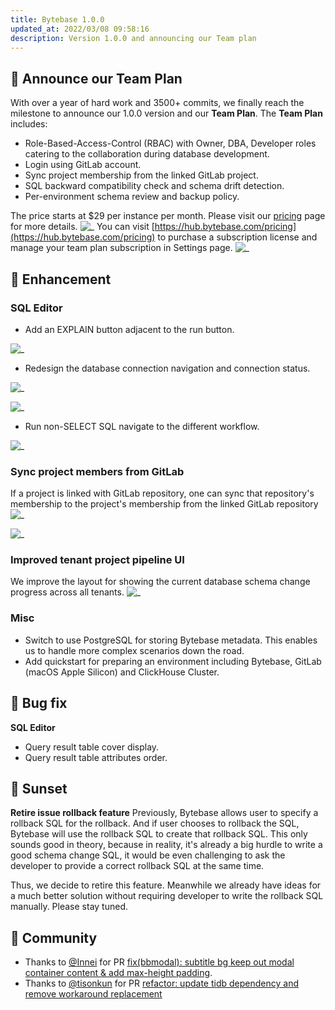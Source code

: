 ```yaml
---
title: Bytebase 1.0.0
updated_at: 2022/03/08 09:58:16
description: Version 1.0.0 and announcing our Team plan
---
```



## 🚀 Announce our Team Plan

With over a year of hard work and 3500+ commits, we finally reach the milestone to announce our 1.0.0 version and our **Team Plan**. The **Team Plan** includes:

- Role-Based-Access-Control (RBAC) with Owner, DBA, Developer roles catering to the collaboration during database development.
- Login using GitLab account.
- Sync project membership from the linked GitLab project.
- SQL backward compatibility check and schema drift detection.
- Per-environment schema review and backup policy.

The price starts at $29 per instance per month. Please visit our [pricing](https://bytebase.com/pricing) page for more details.
![_](/content/changelog/1.0.0/pricing.webp)
You can visit [https://hub.bytebase.com/pricing](https://hub.bytebase.com/pricing) to purchase a subscription license and manage your team plan subscription in Settings page.
![_](/content/changelog/1.0.0/subscription.webp)

## 🎄 Enhancement

### SQL Editor

- Add an EXPLAIN button adjacent to the run button.

![_](/content/changelog/1.0.0/sql-editor-explain.webp)

- Redesign the database connection navigation and connection status.

![_](/content/changelog/1.0.0/sql-editor-navigation.webp)

![_](/content/changelog/1.0.0/sql-editor-conneciton-status.webp)

- Run non-SELECT SQL navigate to the different workflow.

![_](/content/changelog/1.0.0/sql-editor-workflow.webp)

### Sync project members from GitLab

If a project is linked with GitLab repository, one can sync that repository's membership to the project's membership from the linked GitLab repository
![_](/content/changelog/1.0.0/project-membership-vcs-sync.webp)

![_](/content/changelog/1.0.0/gitlab-role.webp)

### Improved tenant project pipeline UI

We improve the layout for showing the current database schema change progress across all tenants.
![_](/content/changelog/1.0.0/tenant-matrix.webp)

### Misc

- Switch to use PostgreSQL for storing Bytebase metadata. This enables us to handle more complex scenarios down the road.
- Add quickstart for preparing an environment including Bytebase, GitLab (macOS Apple Silicon) and ClickHouse Cluster.

## 🐞 Bug fix

**SQL Editor**

- Query result table cover display.
- Query result table attributes order.

## 🌄 Sunset

**Retire issue rollback feature**
Previously, Bytebase allows user to specify a rollback SQL for the rollback. And if user chooses to rollback the SQL, Bytebase will use the rollback SQL to create that rollback SQL. This only sounds good in theory, because in reality, it's already a big hurdle to write a good schema change SQL, it would be even challenging to ask the developer to provide a correct rollback SQL at the same time.

Thus, we decide to retire this feature. Meanwhile we already have ideas for a much better solution without requiring developer to write the rollback SQL manually. Please stay tuned.

## 🎠 Community

- Thanks to [@Innei](https://github.com/Innei) for PR [fix(bbmodal): subtitle bg keep out modal container content & add max-height padding](https://github.com/bytebase/bytebase/pull/679).
- Thanks to [@tisonkun](https://github.com/tisonkun) for PR [refactor: update tidb dependency and remove workaround replacement](https://github.com/bytebase/bytebase/pull/611)

<InstallUpgrade />
